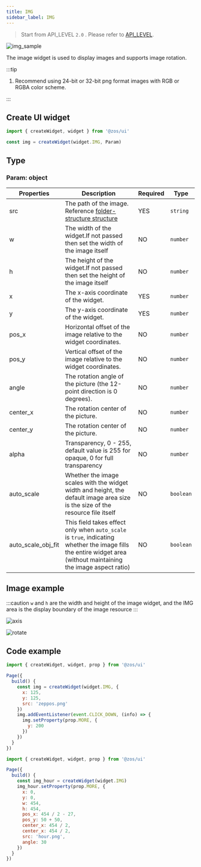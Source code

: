 ```yaml
---
title: IMG
sidebar_label: IMG
---
```


> Start from API_LEVEL `2.0` . Please refer to [API_LEVEL](../../../../../guides/framework/device/compatibility.md).

![img_sample](/img/api/img_sample.jpg)

The image widget is used to display images and supports image rotation.

:::tip

1. Recommend using 24-bit or 32-bit png format images with RGB or RGBA color scheme.

:::

## Create UI widget

```js
import { createWidget, widget } from '@zos/ui'

const img = createWidget(widget.IMG, Param)
```

## Type

### Param: object

| Properties         | Description                                                                                                                                                      | Required | Type      |
| ------------------ | ---------------------------------------------------------------------------------------------------------------------------------------------------------------- | -------- | --------- |
| src                | The path of the image. Reference [folder-structure structure](../../../../../guides/architecture/folder-structure.mdx)                                           | YES      | `string`  |
| w                  | The width of the widget.If not passed then set the width of the image itself                                                                                  | NO       | `number`  |
| h                  | The height of the widget.If not passed then set the height of the image itself                                                                                | NO       | `number`  |
| x                  | The x-axis coordinate of the widget.                                                                                                                          | YES      | `number`  |
| y                  | The y-axis coordinate of the widget.                                                                                                                          | YES      | `number`  |
| pos_x              | Horizontal offset of the image relative to the widget coordinates.                                                                                               | NO       | `number`  |
| pos_y              | Vertical offset of the image relative to the widget coordinates.                                                                                                 | NO       | `number`  |
| angle              | The rotation angle of the picture (the 12-point direction is 0 degrees).                                                                                         | NO       | `number`  |
| center_x           | The rotation center of the picture.                                                                                                                              | NO       | `number`  |
| center_y           | The rotation center of the picture.                                                                                                                              | NO       | `number`  |
| alpha              | Transparency, 0 - 255, default value is 255 for opaque, 0 for full transparency                                                                                  | NO       | `number`  | -   |
| auto_scale         | Whether the image scales with the widget width and height, the default image area size is the size of the resource file itself                                   | NO       | `boolean` | -   |
| auto_scale_obj_fit | This field takes effect only when `auto_scale` is `true`, indicating whether the image fills the entire widget area (without maintaining the image aspect ratio) | NO       | `boolean` | -   |

## Image example

:::caution
`w` and `h` are the width and height of the image widget, and the IMG area is the display boundary of the image resource
:::

![axis](/img/api/img_pos.jpg)

![rotate](/img/api/img_angle.jpg)

## Code example

```js
import { createWidget, widget, prop } from '@zos/ui'

Page({
  build() {
    const img = createWidget(widget.IMG, {
      x: 125,
      y: 125,
      src: 'zeppos.png'
    })
    img.addEventListener(event.CLICK_DOWN, (info) => {
      img.setProperty(prop.MORE, {
        y: 200
      })
    })
  }
})
```

```js
import { createWidget, widget, prop } from '@zos/ui'

Page({
  build() {
    const img_hour = createWidget(widget.IMG)
    img_hour.setProperty(prop.MORE, {
      x: 0,
      y: 0,
      w: 454,
      h: 454,
      pos_x: 454 / 2 - 27,
      pos_y: 50 + 50,
      center_x: 454 / 2,
      center_x: 454 / 2,
      src: 'hour.png',
      angle: 30
    })
  }
})
```
